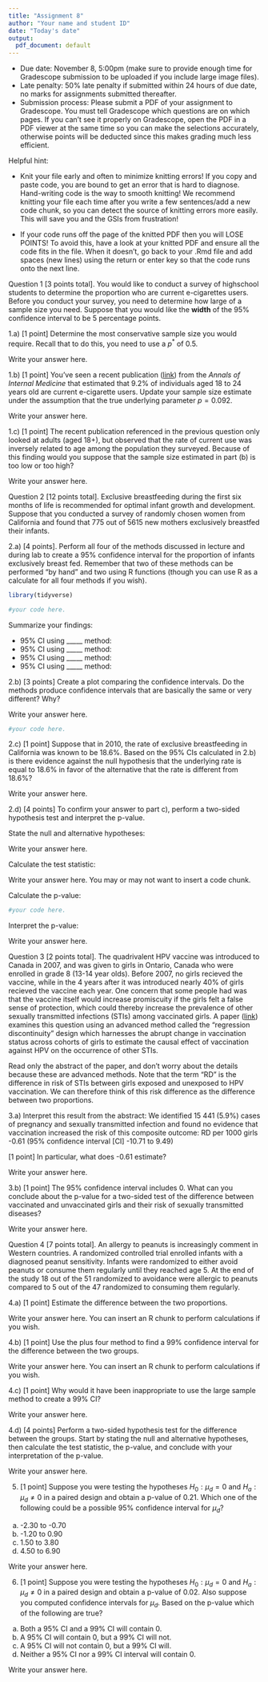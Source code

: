 ```yaml
---
title: "Assignment 8"
author: "Your name and student ID"
date: "Today's date"
output:
  pdf_document: default
---
```


* Due date: November 8, 5:00pm (make sure to provide enough time for Gradescope
submission to be uploaded if you include large image files).
* Late penalty: 50% late penalty if submitted within 24 hours of due date, no 
marks for assignments submitted thereafter.
* Submission process: Please submit a PDF of your assignment to Gradescope. You 
must tell Gradescope which questions are on which pages. If you can't see it 
properly on Gradescope, open the PDF in a PDF viewer at the same time so you 
can make the selections accurately, otherwise points will be deducted since this 
makes grading much less efficient.

Helpful hint:

- Knit your file early and often to minimize knitting errors! If you copy and 
paste code, you are bound to get an error that is hard to diagnose. Hand-writing 
code is the way to smooth knitting! We recommend knitting your file each time 
after you write a few sentences/add a new code chunk, so you can detect the 
source of knitting errors more easily. This will save you and the GSIs from frustration!

- If your code runs off the page of the knitted PDF then you will LOSE POINTS! To
avoid this, have a look at your knitted PDF and ensure all the code fits in the 
file. When it doesn't, go back to your .Rmd file and add spaces (new lines) using
the return or enter key so that the code runs onto the next line.
 
 \newpage

Question 1 [3 points total]. You would like to conduct a survey of highschool students to determine
the proportion who are current e-cigarettes users. Before you conduct your 
survey, you need to determine how large of a sample size you need. Suppose that you would 
like the **width** of the 95% confidence interval to be 5 percentage points.

1.a) [1 point] Determine the most conservative sample size you would require. Recall that
to do this, you need to use a $p^*$ of 0.5.

Write your answer here.

\newpage

1.b) [1 point] You've seen a recent publication ([link](http://annals.org/aim/fullarticle/2698112/prevalence-distribution-e-cigarette-use-among-u-s-adults-behavioral))
from the *Annals of Internal Medicine* that estimated that 9.2% of individuals 
aged 18 to 24 years old are current e-cigarette users. Update your sample size
estimate under the assumption that the true underlying parameter $p=0.092$. 

Write your answer here.

\newpage

1.c) [1 point] The recent publication referenced in the previous question only looked at 
adults (aged 18+), but observed that the rate of current use was inversely 
related to age among the population they surveyed. Because of this finding
would you suppose that the sample size estimated in part (b) is too low or too
high?

Write your answer here.

\newpage

Question 2 [12 points total]. Exclusive breastfeeding during the first six months 
of life is recommended for optimal infant growth and development. Suppose that 
you conducted a survey of randomly chosen women from California and found that 
775 out of 5615 new mothers exclusively breastfed their infants.

2.a) [4 points]. Perform all four of the methods discussed in lecture and during
lab to create a 95% confidence interval for the proportion of infants 
exclusively breast fed. Remember that two of these methods can be performed "by hand"
and two using R functions (though you can use R as a calculate for all four 
methods if you wish).

```r
library(tidyverse)
```

```r
#your code here.
```

Summarize your findings: 

- 95% CI using _____ method: 
- 95% CI using _____ method: 
- 95% CI using _____ method: 
- 95% CI using _____ method: 

\newpage

2.b) [3 points] Create a plot comparing the confidence intervals. Do the
methods produce confidence intervals that are basically the same or very different?
Why?

Write your answer here.

```r
#your code here.
```

\newpage

2.c) [1 point] Suppose that in 2010, the rate of exclusive breastfeeding in 
California was known to be 18.6%. Based on the 95% CIs calculated in 2.b) is there
evidence against the null hypothesis that the underlying rate is equal to 18.6% in 
favor of the alternative that the rate is different from 18.6%?

Write your answer here.

\newpage

2.d) [4 points] To confirm your answer to part c), perform a two-sided hypothesis
test and interpret the p-value. 

State the null and alternative hypotheses:

Write your answer here.

Calculate the test statistic:

Write your answer here. You may or may not want to insert a code chunk.

Calculate the p-value:

```r
#your code here.
```

Interpret the p-value:

Write your answer here.

\newpage

Question 3 [2 points total]. The quadrivalent HPV vaccine was introduced to
Canada in 2007, and was given to girls in Ontario, Canada who were enrolled in 
grade 8 (13-14 year olds). Before 2007, no girls recieved the vaccine, while in 
the 4 years after it was introduced nearly 40% of girls recieved the vaccine 
each year. One concern that some people had was that the vaccine itself would 
increase promiscuity if the girls felt a false sense of protection, which could 
thereby increase the prevalence of other sexually transmitted
infections (STIs) among vaccinated girls. A paper ([link](https://www.ncbi.nlm.nih.gov/pubmed/25487660))
examines this question using an advanced method called the "regression discontinuity"
design which harnesses the abrupt change in vaccination status across cohorts
of girls to estimate the causal effect of vaccination against HPV on the 
occurrence of other STIs.

Read only the abstract of the paper, and don't worry about the 
details because these are advanced methods. Note that the term "RD" is the difference
in risk of STIs between girls exposed and unexposed to HPV vaccination. We can
therefore think of this risk difference as the difference between two proportions.

3.a) Interpret this result from the abstract: We identified 15 441 (5.9%) cases 
of pregnancy and sexually transmitted infection and found no evidence that 
vaccination increased the risk of this composite outcome: RD per 1000 
girls -0.61 (95% confidence interval [CI] -10.71 to 9.49)

[1 point] In particular, what does -0.61 estimate?

Write your answer here.

\newpage

3.b) [1 point] The 95% confidence interval includes 0. What can you conclude about the
p-value for a two-sided test of the difference between vaccinated and unvaccinated
girls and their risk of sexually transmitted diseases?

Write your answer here.

\newpage

Question 4 [7 points total]. An allergy to peanuts is increasingly comment in Western
countries. A randomized controlled trial enrolled infants with a diagnosed peanut
sensitivity. Infants were randomized to either avoid peanuts or consume them
regularly until they reached age 5. At the end of the study 18 out of the 51 
randomized to avoidance were allergic to peanuts compared to 5 out of the 47 
randomized to consuming them regularly. 

4.a) [1 point] Estimate the difference between the two proportions.

Write your answer here. You can insert an R chunk to perform calculations if you
wish.

\newpage

4.b) [1 point] Use the plus four method to find a 99% confidence interval for the difference
between the two groups. 

Write your answer here. You can insert an R chunk to perform calculations if you
wish.

\newpage

4.c) [1 point] Why would it have been inappropriate to use the large sample method to create
a 99% CI?

Write your answer here.

\newpage

4.d) [4 points] Perform a two-sided hypothesis test for the difference between the groups. 
Start by stating the null and alternative hypotheses, then calculate the test
statistic, the p-value, and conclude with your interpretation of the p-value.

Write your answer here.

\newpage

5. [1 point] Suppose you were testing the hypotheses $H_0: \mu_d = 0$ and $H_a: \mu_d \neq 0$
in a paired design and obtain a p-value of 0.21. Which one of the following could
be a possible 95% confidence interval for $\mu_d$?

a. -2.30 to -0.70
b. -1.20 to 0.90
c. 1.50 to 3.80
d. 4.50 to 6.90

Write your answer here.

\newpage

6. [1 point] Suppose you were testing the hypotheses $H_0: \mu_d = 0$ and $H_a: \mu_d \neq 0$
in a paired design and obtain a p-value of 0.02. Also suppose you computed confidence
intervals for $\mu_d$. Based on the p-value which of the following are true?

a. Both a 95% CI and a 99% CI will contain 0.
b. A 95% CI will contain 0, but a 99% CI will not.
c. A 95% CI will not contain 0, but a 99% CI will.
d. Neither a 95% CI nor a 99% CI interval will contain 0. 

Write your answer here.
